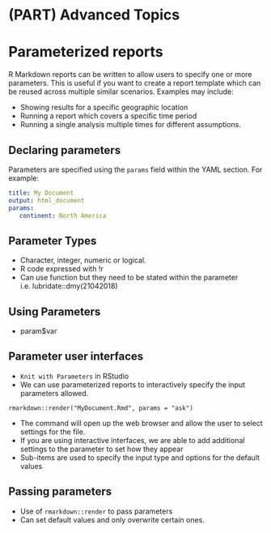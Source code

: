 # (PART) Advanced Topics {-}

# Parameterized reports

R Markdown reports can be written to allow users to specify one or more parameters. This is useful if you want to create a report template which can be reused across multiple similar scenarios. Examples may include:

- Showing results for a specific geographic location
- Running a report which covers a specific time period
- Running a single analysis multiple times for different assumptions.

## Declaring parameters

Parameters are specified using the `params` field within the YAML section. For example:

```yaml
title: My Document
output: html_document
params:
   continent: North America
```

## Parameter Types
 
- Character, integer, numeric or logical. 
- R code expressed with !r
- Can use function but they need to be stated within the parameter i.e. lubridate::dmy(21042018)

## Using Parameters
 
- param$var

## Parameter user interfaces

- `Knit with Parameters` in RStudio
- We can use parameterized reports to interactively specify the input parameters allowed. 
```
rmarkdown::render("MyDocument.Rmd", params = "ask")
```

- The command will open up the web browser and allow the user to select settings for the file. 
- If you are using interactive interfaces, we are able to add additional settings to the parameter to set how they appear
- Sub-items are used to specify the input type and options for the default values 


## Passing parameters

- Use of `rmarkdown::render` to pass parameters
- Can set default values and only overwrite certain ones.

 
